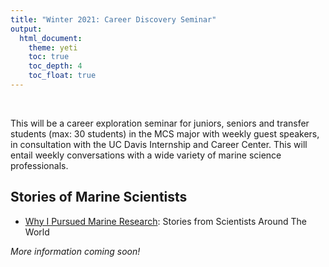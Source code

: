 ```yaml
---
title: "Winter 2021: Career Discovery Seminar"
output: 
  html_document:
    theme: yeti
    toc: true
    toc_depth: 4
    toc_float: true
---
```

<br>

This will be a career exploration seminar for juniors, seniors and transfer students (max: 30
students) in the MCS major with weekly guest speakers, in consultation with the UC
Davis Internship and Career Center. This will entail weekly conversations with a wide variety of marine science professionals.


## Stories of Marine Scientists
* [Why I Pursued Marine Research](https://airplanesandavocados.com/why-i-pursued-marine-research-stories-from-scientists-around-the-world/): Stories from Scientists Around The World

 *More information coming soon!*